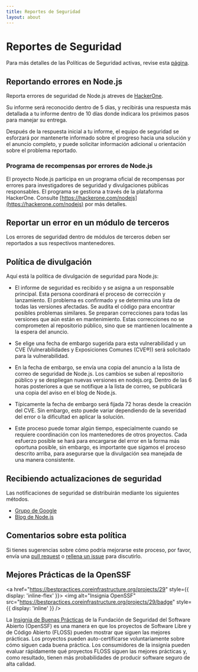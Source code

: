 ```yaml
---
title: Reportes de Seguridad
layout: about
---
```


# Reportes de Seguridad

Para más detalles de las Políticas de Seguridad activas, revise esta [página](https://github.com/nodejs/node/security/policy).

## Reportando errores en Node.js

Reporta errores de seguridad de Node.js atreves de [HackerOne](https://hackerone.com/nodejs).

Su informe será reconocido dentro de 5 días, y recibirás una respuesta más detallada a tu informe dentro de 10 días donde indicara los próximos pasos para manejar su entrega.

Después de la respuesta inicial a tu informe, el equipo de seguridad se esforzará por mantenerte informado sobre el progreso hacia una solución y el anuncio completo, y puede solicitar información adicional u orientación sobre el problema reportado.

### Programa de recompensas por errores de Node.js

El proyecto Node.js participa en un programa oficial de recompensas por errores para investigadores de seguridad y divulgaciones públicas responsables. El programa se gestiona a través de la plataforma HackerOne. Consulte [https://hackerone.com/nodejs](https://hackerone.com/nodejs) por más detalles.

## Reportar un error en un módulo de terceros

Los errores de seguridad dentro de módulos de terceros deben ser reportados a sus respectivos
mantenedores.

## Política de divulgación

Aquí está la política de divulgación de seguridad para Node.js:

- El informe de seguridad es recibido y se asigna a un responsable principal. Esta persona coordinará el proceso de corrección y lanzamiento. El problema es confirmado y se determina una lista de todas las versiones afectadas. Se audita el código para encontrar posibles problemas similares. Se preparan correcciones para todas las versiones que aún están en mantenimiento. Estas correcciones no se comprometen al repositorio público, sino que se mantienen localmente a la espera del anuncio.

- Se elige una fecha de embargo sugerida para esta vulnerabilidad y un CVE (Vulnerabilidades y Exposiciones Comunes (CVE®)) será solicitado para la vulnerabilidad.

- En la fecha de embargo, se envía una copia del anuncio a la lista de correo de seguridad de Node.js. Los cambios se suben al repositorio público y se despliegan nuevas versiones en nodejs.org. Dentro de las 6 horas posteriores a que se notifique a la lista de correo, se publicará una copia del aviso en el blog de Node.js.

- Típicamente la fecha de embargo será fijada 72 horas desde la creación del CVE. Sin embargo, esto puede variar dependiendo de la severidad del error o la dificultad en aplicar la solución.

- Este proceso puede tomar algún tiempo, especialmente cuando se requiere coordinación con los mantenedores de otros proyectos. Cada esfuerzo posible se hará para encargarse del error en la forma más oportuna posible, sin embargo, es importante que sigamos el proceso descrito arriba, para asegurarse que la divulgación sea manejada de una manera consistente.

## Recibiendo actualizaciones de seguridad

Las notificaciones de seguridad se distribuirán mediante los siguientes métodos.

- [Grupo de Google](https://groups.google.com/group/nodejs-sec)
- [Blog de Node.js](/blog)

## Comentarios sobre esta política

Si tienes sugerencias sobre cómo podría mejorarse este proceso, por favor, envía una
[pull request](https://github.com/nodejs/nodejs.org) o
[rellena un issue](https://github.com/nodejs/security-wg/issues/new) para discutirlo.

## Mejores Prácticas de la OpenSSF

<a href="https://bestpractices.coreinfrastructure.org/projects/29" style={{ display: 'inline-flex' }}>
<img alt="Insignia OpenSSF" src="https://bestpractices.coreinfrastructure.org/projects/29/badge" style={{ display: 'inline' }} />
</a>

La [Insignia de Buenas Prácticas](https://github.com/coreinfrastructure/best-practices-badge) de la Fundación de Seguridad del Software Abierto (OpenSSF) es una manera en que los proyectos de Software Libre y de Código Abierto (FLOSS) pueden mostrar que siguen las mejores prácticas. Los proyectos pueden auto-certificarse voluntariamente sobre cómo siguen cada buena práctica. Los consumidores de la insignia pueden evaluar rápidamente qué proyectos FLOSS siguen las mejores prácticas y, como resultado, tienen más probabilidades de producir software seguro de alta calidad.
